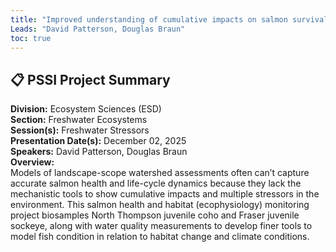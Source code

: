 ```yaml
---
title: "Improved understanding of cumulative impacts on salmon survival across freshwater life-stages; tools and approaches for mechanistic assessments"
Leads: "David Patterson, Douglas Braun"
toc: true
---
```


## 📋 PSSI Project Summary

**Division:** Ecosystem Sciences (ESD)  
**Section:** Freshwater Ecosystems  
**Session(s):** Freshwater Stressors  
**Presentation Date(s):** December 02, 2025  
**Speakers:** David Patterson, Douglas Braun  
**Overview:**  
Models of landscape-scope watershed assessments often can’t capture accurate salmon health and life-cycle dynamics because they lack the mechanistic tools to show cumulative impacts and multiple stressors in the environment. This salmon health and habitat (ecophysiology) monitoring project biosamples North Thompson juvenile coho and Fraser juvenile sockeye, along with water quality measurements to develop finer tools to model fish condition in relation to habitat change and climate conditions.   

